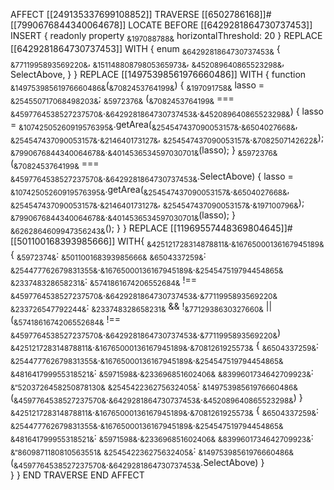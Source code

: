AFFECT [[249135337699108852]]
	TRAVERSE [[6502786168]]#[[7990676844340064678]]
		LOCATE BEFORE [[6429281864730737453]]
		INSERT {
			readonly property ~&197088788&~ horizontalThreshold: 20
		}
		REPLACE [[6429281864730737453]] WITH {
			enum ~&6429281864730737453&~ {
			~&7711995893569220&~,
			~&15114880879805365973&~,
			~&452089640865523298&~,
			SelectAbove,
			}
		}
		REPLACE [[14975398561976660486]] WITH {
		function ~&14975398561976660486&~(~&7082453764199&~) {
			~&197091758&~ lasso = ~&254550717068498203&~;
			~&5972376&~ (~&7082453764199&~ === ~&4597764538527237570&~.~&6429281864730737453&~.~&452089640865523298&~) {
				lasso = ~&10742505260919576395&~.getArea(~&254547437090053157&~.~&6504027668&~, ~&254547437090053157&~.~&214640173127&~, ~&254547437090053157&~.~&7082507142622&~);
				~&7990676844340064678&~.~&4014536534597030701&~(lasso);
			}
			~&5972376&~ (~&7082453764199&~ === ~&4597764538527237570&~.~&6429281864730737453&~.SelectAbove) {
				lasso = ~&10742505260919576395&~.getArea(~&254547437090053157&~.~&6504027668&~, ~&254547437090053157&~.~&214640173127&~, ~&254547437090053157&~.~&197100796&~);
				~&7990676844340064678&~.~&4014536534597030701&~(lasso);
			}
			~&6262864609947356243&~();
		}
		}
			REPLACE [[11969557448369804645]]#[[501100168393985666]] WITH{
			~&425121728314878811&~.~&16765000136167945189&~ {
				~&5972374&~: ~&501100168393985666&~
				~&6504337259&~: ~&254477762679831355&~.~&16765000136167945189&~.~&254547519794454865&~
				~&233748328658231&~: ~&5741861674206552684&~ !== ~&4597764538527237570&~.~&6429281864730737453&~.~&7711995893569220&~
				~&233726547792244&~: ~&233748328658231&~ && !~&7712938630327660&~ || (~&5741861674206552684&~ !== ~&4597764538527237570&~.~&6429281864730737453&~.~&7711995893569220&~)
				~&425121728314878811&~.~&16765000136167945189&~.~&7081261925573&~ {
					~&6504337259&~: ~&254477762679831355&~.~&16765000136167945189&~.~&254547519794454865&~
					~&481641799955318521&~: ~&5971598&~.~&233696851602406&~
					~&8399601734642709923&~: ~&"5203726458250878130&~
					~&254542236275632405&~: ~&14975398561976660486&~(~&4597764538527237570&~.~&6429281864730737453&~.~&452089640865523298&~)
				}
				~&425121728314878811&~.~&16765000136167945189&~.~&7081261925573&~ {
					~&6504337259&~: ~&254477762679831355&~.~&16765000136167945189&~.~&254547519794454865&~
					~&481641799955318521&~: ~&5971598&~.~&233696851602406&~
					~&8399601734642709923&~: ~&"8609871180810563551&~
					~&254542236275632405&~: ~&14975398561976660486&~(~&4597764538527237570&~.~&6429281864730737453&~.SelectAbove)
				}						
			}
			}
	END TRAVERSE
END AFFECT